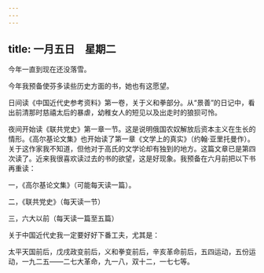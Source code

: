 ```yaml
---
---
---
```

title: 一月五日　星期二
---




今年一直到现在还没落雪。

今年我预备使芬多读些历史方面的书，她也有这愿望。

日间读《中国近代史参考资料》第一卷，关于义和拳部分。从“景善”的日记中，看出前清那时慈禧太后的暴虐，幼稚女人的短见以及出走时的狼狈可怜。

夜间开始读《联共党史》第一章一节。这是说明俄国农奴解放后资本主义在生长的情形。《高尔基论文集》也开始读了第一章《文学上的真实》（约翰·亚里托曼作）。关于这作家我不知道，但他对于高氏的文学论却有独到的地方。这篇文章已是第四次读了。近来我很喜欢读过去的书的欲望，这是好现象。我预备在六月前把以下书再重读：

一，《高尔基论文集》（可能每天读一篇）。

二，《联共党史》（每天读一节）

三，六大以前（每天读一篇至五篇）

关于中国近代史我一定要好好下番工夫，尤其是：

太平天国前后，戊戌政变前后，义和拳变前后，辛亥革命前后，五四运动，五份运动，一九二五——二七大革命，九一八，双十二，一七七等。